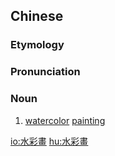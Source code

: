 {{also|水彩画}}
==Chinese==
{{zh-forms|s=水彩画|type=21}}

===Etymology===
{{rfe|zh}}

===Pronunciation===
{{zh-pron
|m=shuǐcǎihuà
|c=seoi2 coi2 waa6-2
|mn=qz,kh:chúi-chhái-ōe/xm,tp:chúi-chhái-ūi/zz:chúi-chhái-ōa
|cat=n
}}

===Noun===
{{zh-noun}}

# [[watercolor]] [[painting]]

[[io:水彩畫]]
[[hu:水彩畫]]
